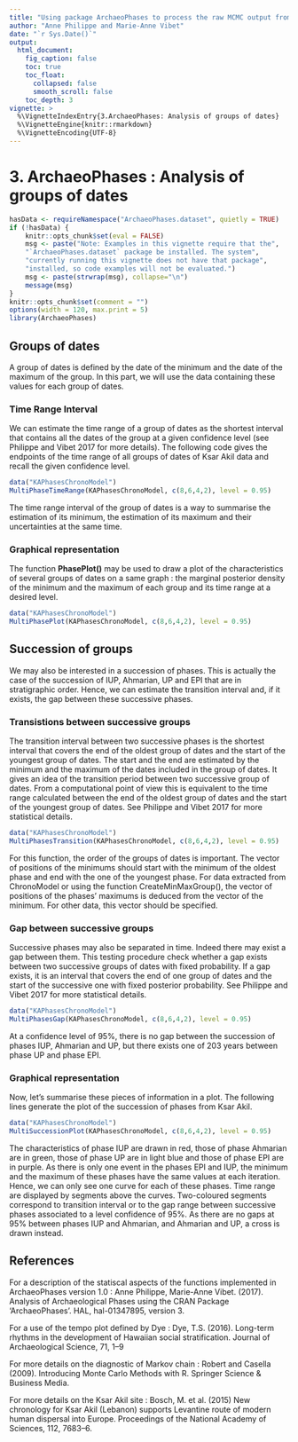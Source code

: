 ```yaml
---
title: "Using package ArchaeoPhases to process the raw MCMC output from chronological modelling software."
author: "Anne Philippe and Marie-Anne Vibet"
date: "`r Sys.Date()`"
output:
  html_document:
    fig_caption: false
    toc: true
    toc_float:
      collapsed: false
      smooth_scroll: false
    toc_depth: 3
vignette: >
  %\VignetteIndexEntry{3.ArchaeoPhases: Analysis of groups of dates}
  %\VignetteEngine{knitr::rmarkdown}
  %\VignetteEncoding{UTF-8}
---
```


3. ArchaeoPhases : Analysis of groups of dates
===============

```r
hasData <- requireNamespace("ArchaeoPhases.dataset", quietly = TRUE)
if (!hasData) {
    knitr::opts_chunk$set(eval = FALSE)
    msg <- paste("Note: Examples in this vignette require that the",
    "`ArchaeoPhases.dataset` package be installed. The system",
    "currently running this vignette does not have that package",
    "installed, so code examples will not be evaluated.")
    msg <- paste(strwrap(msg), collapse="\n")
    message(msg)
}
knitr::opts_chunk$set(comment = "")
options(width = 120, max.print = 5)
library(ArchaeoPhases)
```

## Groups of dates
A group of dates is defined by the date of the minimum and the date of the maximum of the group. In this part, we will use the data containing these values for each group of dates.

### Time Range Interval
We can estimate the time range of a group of dates as the shortest interval that contains all the dates of the group at a given confidence level (see Philippe and Vibet 2017 for more details).
The following code gives the endpoints of the time range of all groups of dates of Ksar Akil data and recall the given confidence level.
```r
data("KAPhasesChronoModel")
MultiPhaseTimeRange(KAPhasesChronoModel, c(8,6,4,2), level = 0.95)
```
The time range interval of the group of dates is a way to summarise the estimation of its minimum, the estimation of its maximum and their uncertainties at the same time.

### Graphical representation
The function **PhasePlot()** may be used to draw a plot of the characteristics of several groups of dates on a same graph : the marginal posterior density of the minimum and the maximum of each group and its time range at a desired level.
```r
data("KAPhasesChronoModel")
MultiPhasePlot(KAPhasesChronoModel, c(8,6,4,2), level = 0.95)
```

## Succession of groups
We may also be interested in a succession of phases. This is actually the case of the succession of IUP, Ahmarian, UP and EPI that are in stratigraphic order. Hence, we can estimate the transition interval and, if it exists, the gap between these successive phases.

### Transistions between successive groups
The transition interval between two successive phases is the shortest interval that covers the end of the oldest group of dates and the start of the youngest group of dates. The start and the end are estimated by the minimum and the maximum of the dates included in the group of dates. It gives an idea of the transition period between two successive group of dates. From a computational point of view this is equivalent to the time range calculated between the end of the oldest group of dates and the start of the youngest group of dates.
See Philippe and Vibet 2017 for more statistical details.
```r
data("KAPhasesChronoModel")
MultiPhasesTransition(KAPhasesChronoModel, c(8,6,4,2), level = 0.95)
```
For this function, the order of the groups of dates is important. The vector of positions of the minimums should start with the minimum of the oldest phase and end with the one of the youngest phase. For data extracted from ChronoModel or using the function CreateMinMaxGroup(), the vector of positions of the phases’ maximums is deduced from the vector of the minimum. For other data, this vector should be specified.

### Gap between successive groups
Successive phases may also be separated in time. Indeed there may exist a gap between them. This testing procedure check whether a gap exists between two successive groups of dates with fixed probability. If a gap exists, it is an interval that covers the end of one group of dates and the start of the successive one with fixed posterior probability. See Philippe and Vibet 2017 for more statistical details.
```r
data("KAPhasesChronoModel")
MultiPhasesGap(KAPhasesChronoModel, c(8,6,4,2), level = 0.95)
```
At a confidence level of 95%, there is no gap between the succession of phases IUP, Ahmarian and UP, but there exists one of 203 years between phase UP and phase EPI.

### Graphical representation
Now, let's summarise these pieces of information in a plot. The following lines generate the plot of the succession of phases from Ksar Akil.
```r
data("KAPhasesChronoModel")
MultiSuccessionPlot(KAPhasesChronoModel, c(8,6,4,2), level = 0.95)
```
The characteristics of phase IUP are drawn in red, those of phase Ahmarian are in green, those of phase UP are in light blue and those of phase EPI are in purple.
As there is only one event in the phases EPI and IUP, the minimum and the maximum of these phases have the same values at each iteration. Hence, we can only see one curve for each of these phases.
Time range are displayed by segments above the curves. Two-coloured segments correspond to transition interval or to the gap range between successive phases associated to a level confidence of 95%.
As there are no gaps at 95% between phases IUP and Ahmarian, and Ahmarian and UP, a cross is drawn instead.

## References

For a description of the statiscal aspects of the functions implemented in ArchaeoPhases version 1.0 :
Anne Philippe, Marie-Anne Vibet. (2017). Analysis of Archaeological Phases using the CRAN Package 'ArchaeoPhases'. HAL, hal-01347895, version 3.

For a use of the tempo plot defined by Dye :
Dye, T.S. (2016). Long-term rhythms in the development of Hawaiian social stratification. Journal of Archaeological Science, 71, 1--9

For more details on the diagnostic of Markov chain :
Robert and Casella (2009). Introducing Monte Carlo Methods with R. Springer Science & Business Media.

For more details on the Ksar Akil site :
Bosch, M. et al. (2015) New chronology for Ksar Akil (Lebanon) supports Levantine route of modern human dispersal into Europe. Proceedings of the National Academy of Sciences, 112, 7683--6.
